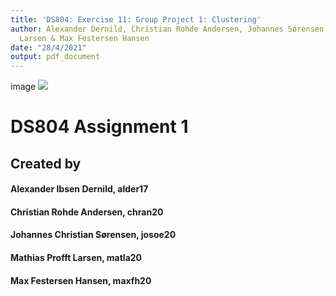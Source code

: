 ```yaml
---
title: 'DS804: Exercise 11: Group Project 1: Clustering'
author: Alexander Dernild, Christian Rohde Andersen, Johannes Sørensen, Mathias Profft
  Larsen & Max Festersen Hansen
date: "28/4/2021"
output: pdf_document
---
```


image ![](path/to/sdulogo.png)

# **DS804 Assignment 1**  
## Created by  
#### Alexander Ibsen Dernild, alder17  
#### Christian Rohde Andersen, chran20  
#### Johannes Christian Sørensen, josoe20  
#### Mathias Profft Larsen, matla20  
#### Max Festersen Hansen, maxfh20  

